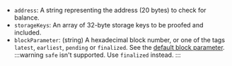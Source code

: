 - `address`: A string representing the address (20 bytes) to check for balance.
- `storageKeys`: An array of 32-byte storage keys to be proofed and included.
- `blockParameter`: (string) A hexadecimal block number, or one of the tags `latest`, `earliest`, `pending` or `finalized`. See the [default block parameter](https://ethereum.org/en/developers/docs/apis/json-rpc/#default-block).
  :::warning
  `safe` isn't supported. Use `finalized` instead. 
  :::

